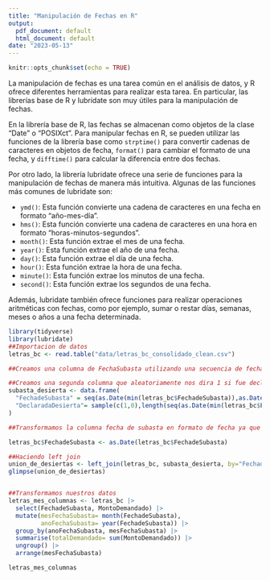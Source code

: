 ```yaml
---
title: "Manipulación de Fechas en R"
output:
  pdf_document: default
  html_document: default
date: "2023-05-13"
---
```


```r
knitr::opts_chunk$set(echo = TRUE)
```

La manipulación de fechas es una tarea común en el análisis de datos, y R ofrece diferentes herramientas para realizar esta tarea. En particular, las librerías base de R y lubridate son muy útiles para la manipulación de fechas.

En la librería base de R, las fechas se almacenan como objetos de la clase "Date" o "POSIXct". Para manipular fechas en R, se pueden utilizar las funciones de la librería base como `strptime()` para convertir cadenas de caracteres en objetos de fecha, `format()` para cambiar el formato de una fecha, y `difftime()` para calcular la diferencia entre dos fechas.

Por otro lado, la librería lubridate ofrece una serie de funciones para la manipulación de fechas de manera más intuitiva. Algunas de las funciones más comunes de lubridate son:

-   `ymd()`: Esta función convierte una cadena de caracteres en una fecha en formato "año-mes-día".
-   `hms()`: Esta función convierte una cadena de caracteres en una hora en formato "horas-minutos-segundos".
-   `month()`: Esta función extrae el mes de una fecha.
-   `year()`: Esta función extrae el año de una fecha.
-   `day()`: Esta función extrae el día de una fecha.
-   `hour()`: Esta función extrae la hora de una fecha.
-   `minute()`: Esta función extrae los minutos de una fecha.
-   `second()`: Esta función extrae los segundos de una fecha.

Además, lubridate también ofrece funciones para realizar operaciones aritméticas con fechas, como por ejemplo, sumar o restar días, semanas, meses o años a una fecha determinada.

```r
library(tidyverse)
library(lubridate)
##Importacion de datos
letras_bc <- read.table("data/letras_bc_consolidado_clean.csv")

##Creamos una columna de FechaSubasta utilizando una secuencia de fechas de la fecha minima de subasta de nuestro dataframe original hasta la fecha maxima por dia

##Creamos una segunda columna que aleatoriamente nos dira 1 si fue declarado desierto y 0 si no fue declarada desierta
subasta_desierta <- data.frame(
  "FechadeSubasta" = seq(as.Date(min(letras_bc$FechadeSubasta)),as.Date(max(letras_bc$FechadeSubasta)), by="day" ), 
  "DeclaradaDesierta"= sample(c(1,0),length(seq(as.Date(min(letras_bc$FechadeSubasta)),as.Date(max(letras_bc$FechadeSubasta)), by="day" )), TRUE)
)

##Transformamos la columna fecha de subasta en formato de fecha ya que estaba en caracter

letras_bc$FechadeSubasta <- as.Date(letras_bc$FechadeSubasta)

##Haciendo left join
union_de_desiertas <- left_join(letras_bc, subasta_desierta, by="FechadeSubasta")
glimpse(union_de_desiertas)


##Transformamos nuestros datos
letras_mes_columnas <- letras_bc |>
  select(FechadeSubasta, MontoDemandado) |> 
  mutate(mesFechaSubasta= month(FechadeSubasta), 
         anoFechaSubasta= year(FechadeSubasta)) |>
  group_by(anoFechaSubasta, mesFechaSubasta) |> 
  summarise(totalDemandado= sum(MontoDemandado)) |> 
  ungroup() |> 
  arrange(mesFechaSubasta)

letras_mes_columnas
```
